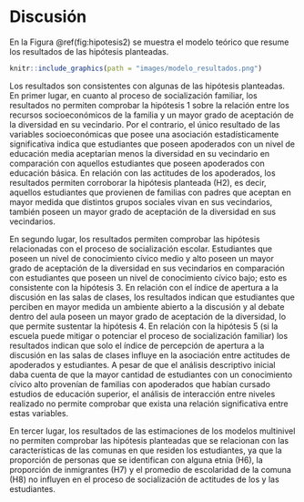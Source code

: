 # Discusión


En la Figura \@ref(fig:hipotesis2) se muestra el modelo teórico que resume los resultados de las hipótesis planteadas.

```r
knitr::include_graphics(path = "images/modelo_resultados.png")
```

Los resultados son consistentes con algunas de las hipótesis planteadas. En primer lugar, en cuanto al proceso de socialización familiar, los resultados no permiten comprobar la hipótesis 1 sobre la relación entre los recursos socioeconómicos de la familia y un mayor grado de aceptación de la diversidad en su vecindario. Por el contrario, el único resultado de las variables socioeconómicas que posee una asociación estadísticamente significativa indica que estudiantes que poseen apoderados con un nivel de educación media aceptarían menos la diversidad en su vecindario en comparación con aquellos estudiantes que poseen apoderados con educación básica. En relación con las actitudes de los apoderados, los resultados permiten corroborar la hipótesis planteada (H2), es decir, aquellos estudiantes que provienen de familias con padres que aceptan en mayor medida que distintos grupos sociales vivan en sus vecindarios, también poseen un mayor grado de aceptación de la diversidad en sus vecindarios.

En segundo lugar, los resultados permiten comprobar las hipótesis relacionadas con el proceso de socialización escolar. Estudiantes que poseen un nivel de conocimiento cívico medio y alto poseen un mayor grado de aceptación de la diversidad en sus vecindarios en comparación con estudiantes que poseen un nivel de conocimiento cívico bajo; esto es consistente con la hipótesis 3. En relación con el índice de apertura a la discusión en las salas de clases, los resultados indican que estudiantes que perciben en mayor medida un ambiente abierto a la discusión y al debate dentro del aula poseen un mayor grado de aceptación de la diversidad, lo que permite sustentar la hipótesis 4. En relación con la hipótesis 5 (si la escuela puede mitigar o potenciar el proceso de socialización familiar) los resultados indican que solo el índice de percepción de apertura a la discusión en las salas de clases influye en la asociación entre actitudes de apoderados y estudiantes. A pesar de que el análisis descriptivo inicial daba cuenta de que la mayor cantidad de estudiantes con un conocimiento cívico alto provenían de familias con apoderados que habían cursado estudios de educación superior, el análisis de interacción entre niveles realizado no permite comprobar que exista una relación significativa entre estas variables.

En tercer lugar, los resultados de las estimaciones de los modelos multinivel no permiten comprobar las hipótesis planteadas que se relacionan con las características de las comunas en que residen los estudiantes, ya que la proporción de personas que se identifican con alguna etnia (H6), la proporción de inmigrantes (H7) y el promedio de escolaridad de la comuna (H8) no influyen en el proceso de socialización de actitudes de los y las estudiantes.


